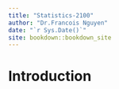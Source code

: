 ```yaml
--- 
title: "Statistics-2100"
author: "Dr.Francois Nguyen"
date: "`r Sys.Date()`"
site: bookdown::bookdown_site
---
```


# Introduction

